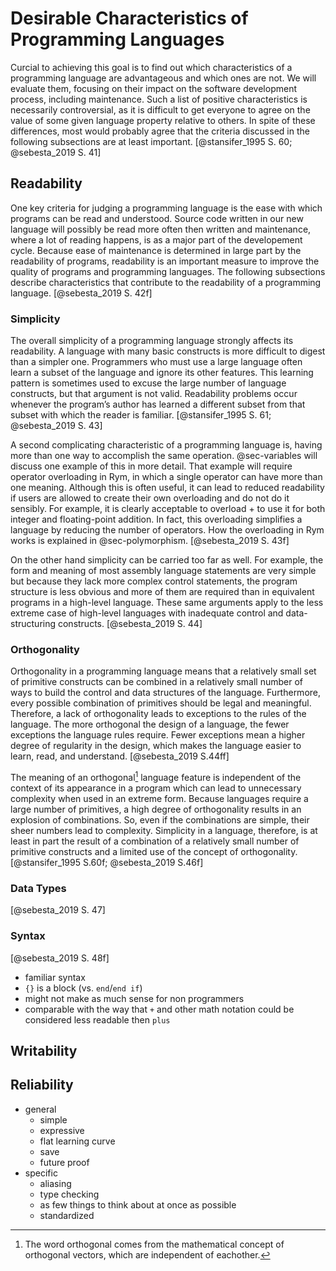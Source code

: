 # Desirable Characteristics of Programming Languages

<!-- # Positive/Advantageous/Desirable Characteristics/Properties of Programming Languages
# Desirable Characteristics of Programming Languages
# Influences on Language Design
# Eveluation Criteria -->

<!-- TODO Explain high level vs low level -->

Curcial to achieving this goal is to find out which characteristics of a programming language are advantageous and which ones are not.
We will evaluate them, focusing on their impact on the software development process, including maintenance.
Such a list of positive characteristics is necessarily controversial,
as it is difficult to get everyone to agree on the value of some given language property relative to others.
In spite of these differences, most would probably agree that the criteria discussed in the following subsections are at least important.
[@stansifer_1995 S. 60; @sebesta_2019 S. 41]

## Readability

One key criteria for judging a programming language is the ease with which programs can be read and understood.
Source code written in our new language will possibly be read more often then written
and maintenance, where a lot of reading happens, is as a major part of the developement cycle.
Because ease of maintenance is determined in large part by the
readability of programs, readability is an important measure to improve the
quality of programs and programming languages.
<!-- Readability should be considered in the context of the problem domain.
__TODO CONTEXT OF RYM__ -->
The following subsections describe characteristics that contribute to the
readability of a programming language.
[@sebesta_2019 S. 42f]

### Simplicity

The overall simplicity of a programming language strongly affects its readability.
A language with many basic constructs is more difficult to digest than a simpler one.
Programmers who must use a large language often learn a subset of the language and ignore its other features.
This learning pattern is sometimes used to excuse the large number of language constructs, but that argument is not valid.
Readability problems occur whenever the program’s author has learned a different subset from that subset with which the reader is familiar.
[@stansifer_1995 S. 61; @sebesta_2019 S. 43]

A second complicating characteristic of a programming language is, having more than one way to accomplish the same operation.
@sec-variables will discuss one example of this in more detail.
That example will require operator overloading in Rym,
in which a single operator can have more than one meaning.
Although this is often useful, it can lead to reduced readability if users are allowed to create their own overloading and do not do it sensibly.
For example, it is clearly acceptable to overload + to use it for both integer and floating-point addition.
In fact, this overloading simplifies a language by reducing the number of operators. How the overloading in Rym works is explained in @sec-polymorphism.
[@sebesta_2019 S. 43f]

On the other hand simplicity can be carried too far as well.
For example, the form and meaning of most assembly language statements are very simple but because they lack more complex control statements,
the program structure is less obvious and more of them are required than in equivalent programs in a high-level language.
These same arguments apply to the less extreme case of high-level languages with inadequate control and data-structuring constructs.
[@sebesta_2019 S. 44]

### Orthogonality

Orthogonality in a programming language means that a relatively small set of primitive constructs can be combined in a relatively small number of ways to build the control and data structures of the language.
Furthermore, every possible combination of primitives should be legal and meaningful.
Therefore, a lack of orthogonality leads to exceptions to the rules of the language.
The more orthogonal the design of a language, the fewer exceptions the language rules require.
Fewer exceptions mean a higher degree of regularity in the design, which makes the language easier to learn, read, and understand.
[@sebesta_2019 S.44ff]

The meaning of an orthogonal^[The word orthogonal comes from the mathematical concept of orthogonal vectors, which are independent of eachother.] language feature is independent of the context of its appearance in a program which can lead to unnecessary complexity when used in an extreme form.
Because languages require a large number of primitives, a high degree of orthogonality results in an explosion of combinations.
So, even if the combinations are simple, their sheer numbers lead to complexity.
Simplicity in a language, therefore, is at least in part the result of a combination of a relatively small number of primitive constructs and a limited use of the concept of orthogonality.
[@stansifer_1995 S.60f; @sebesta_2019 S.46f]

### Data Types

[@sebesta_2019 S. 47]

### Syntax

[@sebesta_2019 S. 48f]

- familiar syntax
- `{}` is a block (vs. `end`/`end if`)
- might not make as much sense for non programmers
- comparable with the way that `+` and other math notation could be considered less readable then `plus`

## Writability

## Reliability

- general
  - simple
  - expressive
  - flat learning curve
  - save
  - future proof
- specific
  - aliasing
  - type checking
  - as few things to think about at once as possible
  - standardized

<!--
Certain languages (e.g., Smalltalk and Python) are sometimes referred to as
“interpreted languages” because most of their semantic error checking must
be performed at run time. Certain other languages (e.g., Fortran and C)
are sometimes referred to as “compiled languages” because almost all of their
semantic error checking can be performed statically. This terminology isn’t
strictly correct: interpreters for C and Fortran can be built easily, and a com-
piler can generate code to perform even the most extensive dynamic semantic
checks. That said, language design has a profound effect on “compilability.”
@scott_2016
 -->
